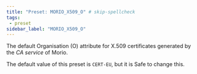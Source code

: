 ```yaml
---
title: "Preset: MORIO_X509_O" # skip-spellcheck
tags:
 - preset
sidebar_label: "MORIO_X509_O"
---
```


The default Organisation (O) attribute for X.509 certificates generated by the _CA service_ of Morio.

<Note>

The default value of this preset is `CERT-EU`, but it is <Label style="success">Safe</Label> to change this.

</Note>
